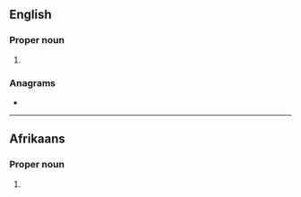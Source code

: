 {{also|deut|Deut}}
==English==

===Proper noun===
{{en-proper noun}}

# {{abbreviation of|Deuteronomy|lang=en}}

===Anagrams===
* {{anagrams|en|'tude|-tude|duet}}

----

==Afrikaans==

===Proper noun===
{{af-proper noun}}

# {{lb|af|biblical}} {{abbreviation of|lang=af|Deuteronomium}}